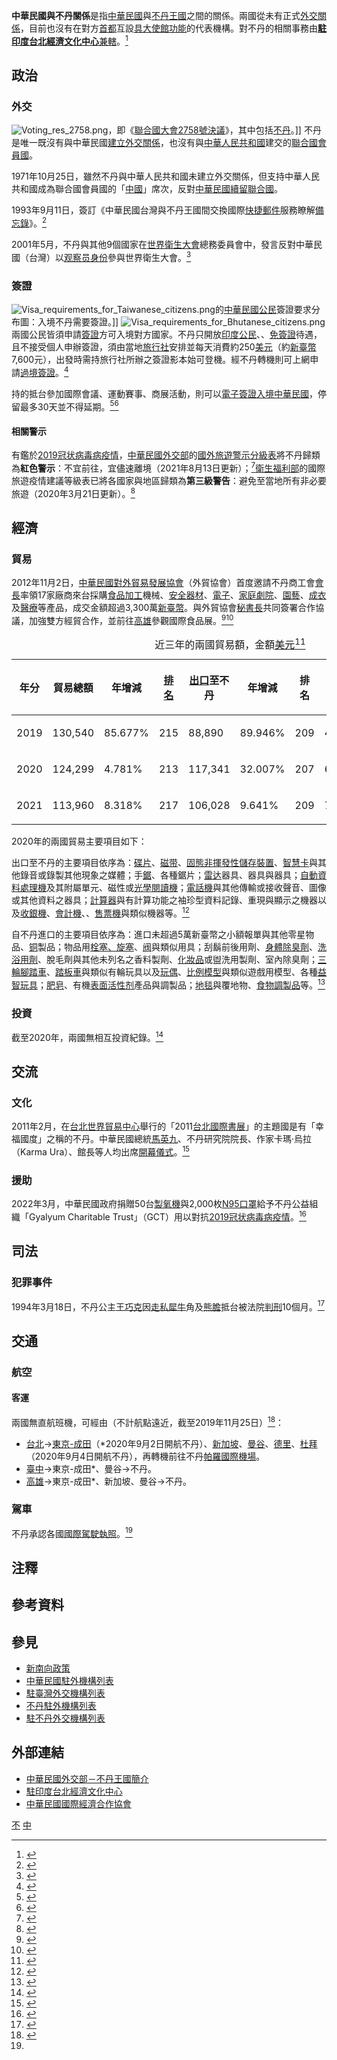 {{noteTA
|G1=Medicine
|1=zh-hans:台; zh-hant:臺;
|2=zh-hans:雅加达; zh-hant:耶加達; zh-tw:雅加達;
|3=zh-hant:峇里島; zh-cn:巴厘岛; zh-sg:峇厘岛;
|4=zh-hans:非易失性存储器; zh-hant:非揮發性儲存裝置;
|5=zh-hans:智能卡; zh-hant:智能卡; zh-tw:智慧卡;
}}

{{not|中不關係}}

{{Infobox Bilateral relations|中華民國與不丹|ROC|BTN|filetype=png}}

'''中華民國與不丹關係'''是指[[中華民國|中華民國]]與[[不丹王國|不丹王國]]之間的關係。兩國從未有正式[[外交#外交上的承認|外交關係]]，目前也沒有在對方[[首都|首都]]互設[[實質大使館|具大使館功能]]的代表機構。對不丹的相關事務由'''[[駐印度台北經濟文化中心|駐印度台北經濟文化中心]]'''[[兼轄|兼轄]]。<ref>{{Cite web |url = https://www.boca.gov.tw/sp-foof-countrycp-03-123-d5f77-03-1.html |title = 駐館位置及聯絡方式 |publisher = [[中華民國外交部|中華民國外交部]] [[外交部領事事務局|領事事務局]] |access-date = 2017-12-16 |archive-date = 2017-12-16 |archive-url = https://web.archive.org/web/20171216201307/https://www.boca.gov.tw/sp-foof-countrycp-03-123-d5f77-03-1.html }}</ref>

==政治==
===外交===
[[File:Voting_res_2758.png|thumb]]，即《[[聯合國大會2758號決議|聯合國大會2758號決議]]》，其中包括[[不丹|不丹]]。]]
{{see also|中華民國外交|不丹外交}}
不丹是唯一既沒有與中華民國[[外交#外交上的承認|建立外交關係]]，也沒有與[[中華人民共和國|中華人民共和國]]建交的[[聯合國會員國列表|聯合國會員國]]。

1971年10月25日，雖然不丹與中華人民共和國未建立外交關係，但支持中華人民共和國成為聯合國會員國的「[[中國|中國]]」席次，反對[[中國與聯合國#代表權問題|中華民國續留聯合國]]。

1993年9月11日，簽訂《中華民國台灣與不丹王國間交換國際[[特快專遞|快捷郵件]]服務瞭解[[備忘錄|備忘錄]]》。<ref>{{Cite web |url = https://no06.mofa.gov.tw/mofatreatys/Result.aspx?tysubject_c=&tysubject_e=&tysubject_o=&tycountry_c=%e4%b8%8d%e4%b8%b9&tycountry_e=%e4%b8%8d%e4%b8%b9&tyeffectivedate=&tyeffectivedateE=&tysigneddate=&tysigneddateE=&start=Y&tykeyword=&Order=Signing&tyclass= |title = 條約協定查詢系統 |publisher = 中華民國外交部}}</ref>

2001年5月，不丹與其他9個國家在[[世界衛生大會|世界衛生大會]]總務委員會中，發言反對中華民國（台灣）以[[观察员身份|观察员身份]]參與世界衛生大會。<ref>{{Cite web |url = https://www.mofa.gov.tw/News_Content_M_2.aspx?n=FAEEE2F9798A98FD&sms=6DC19D8F09484C89&s=F9A77FABF96B78C2 |author = 公眾外交協調會 |date = 2001年5月14日 |title = 本年我國參與WHO案 |publisher = 中華民國外交部 |accessdate = 2019年6月12日 |archive-date = 2020年9月3日 |archive-url = https://web.archive.org/web/20200903191438/https://www.mofa.gov.tw/News_Content_M_2.aspx?n=FAEEE2F9798A98FD&sms=6DC19D8F09484C89&s=F9A77FABF96B78C2 |dead-url = no }}</ref>

===簽證===
[[File:Visa_requirements_for_Taiwanese_citizens.png|thumb]]的[[中華民國國民|中華民國公民]]簽證要求分布圖：入境不丹需要簽證。]]
[[File:Visa_requirements_for_Bhutanese_citizens.png|thumb]]
{{see also|中華民國簽證政策|中華民國公民簽證要求}}
{{see also|不丹簽證政策|{{link-en|不丹公民簽證要求|Visa requirements for Bhutanese citizens}}}}
兩國公民皆須申請[[簽證|簽證]]方可入境對方國家。不丹只開放[[印度人口|印度公民]]、{{link-en|孟加拉人口|Demographics of Bangladesh|孟加拉公民}}、{{link-en|馬爾地夫人口|Demographics of the Maldives|馬爾地夫公民}}[[簽證#签证优惠待遇|免簽證]]待遇，且{{link-en|不丹政府|Politics of Bhutan}}不接受個人申辦簽證，須由當地[[旅行社|旅行社]]安排並每天消費約250[[美元|美元]]（約[[新臺幣|新臺幣]]7,600元），出發時需持旅行社所辦之簽證影本始可登機。經不丹轉機則可上網申請[[過境簽證|過境簽證]]。<ref>{{Cite web |url = https://www.boca.gov.tw/sp-foof-countrycp-03-123-d5f77-02-1.html |title = 簽證及入境須知 |publisher = 外交部領事事務局 |access-date = 2017-12-16 |archive-date = 2017-12-16 |archive-url = https://web.archive.org/web/20171216201317/https://www.boca.gov.tw/sp-foof-countrycp-03-123-d5f77-02-1.html }}</ref>

持{{link-en|不丹護照|Bhutanese passport}}的{{link-en|不丹人口|Demographics of Bhutan|不丹公民}}抵台參加國際會議、運動賽事、商展活動，則可以[[中華民國簽證政策#电子签证|電子簽證入境中華民國]]，停留最多30天並不得延期。<ref>{{Cite web |url = https://www.boca.gov.tw/cp-228-4488-8208a-1.html |title = 誰具備申請電子簽證的資格? |publisher = 外交部領事事務局 |access-date = 2018-12-15 |archive-date = 2018-12-09 |archive-url = https://web.archive.org/web/20181209124657/https://www.boca.gov.tw/cp-228-4488-8208a-1.html }}</ref><ref>{{Cite web|url = https://www.boca.gov.tw/cp-215-643-5e740-1.html|title = 我的電子簽證效期多久？|publisher = 外交部領事事務局|access-date = 2018-03-27|archive-date = 2018-03-27|archive-url = https://web.archive.org/web/20180327023606/https://www.boca.gov.tw/cp-215-643-5e740-1.html}}</ref>

====相關警示====
有鑑於[[2019冠状病毒病疫情|2019冠状病毒病疫情]]，[[中華民國外交部|中華民國外交部]]的[[國外旅遊警示分級表|國外旅遊警示分級表]]將不丹歸類為'''紅色警示'''：不宜前往，宜儘速離境（2021年8月13日更新）；<ref>{{Cite web |url = https://www.boca.gov.tw/sp-trwa-list-1.html |title = 國外旅遊警示分級表 |publisher = 外交部領事事務局 |access-date = 2022-01-30 |archive-date = 2020-02-08 |archive-url = https://web.archive.org/web/20200208022958/https://www.boca.gov.tw/sp-trwa-list-1.html }}</ref>[[中華民國衛生福利部|衛生福利部]]的國際旅遊疫情建議等級表已將各國家與地區歸類為'''第三級警告'''：避免至當地所有非必要旅遊（2020年3月21日更新）。<ref>{{Cite web |url = https://www.cdc.gov.tw/CountryEpidLevel/GetPrescription/530?uacid=429 |title = 國際旅遊疫情建議等級 |publisher = [[中華民國衛生福利部|中華民國衛生福利部]] |access-date = 2020-11-09 |archive-date = 2020-11-17 |archive-url = https://web.archive.org/web/20201117035316/https://www.cdc.gov.tw/CountryEpidLevel/GetPrescription/530?uacid=429 }}</ref>

==經濟==
{{see also|臺灣經濟|不丹經濟}}
===貿易===
2012年11月2日，[[中華民國對外貿易發展協會|中華民國對外貿易發展協會]]（外貿協會）首度邀請不丹商工會[[會長|會長]]率領17家廠商來台採購[[食品加工|食品加工]]機械、[[保全|安全器材]]、[[電子產品|電子]]、[[家庭劇院|家庭劇院]]、[[園藝|園藝]]、[[成衣|成衣]]及[[医疗器械|醫療]]等產品，成交金額超過3,300萬[[新臺幣|新臺幣]]。與外貿協會[[秘書長|秘書長]]共同簽署合作協議，加強雙方經貿合作，並前往[[高雄市|高雄]]參觀國際食品展。<ref>{{Cite web |url = http://www.trademag.org.tw/content02.asp?id=596869&type=49&url=/NewsSearch.asp |author = 李小慈 |date = 2012年11月14日 |title = 貿協與不丹商工會簽訂合作協議 |publisher = 經貿透視雙周刊第355期 |accessdate = 2020年9月28日 |archive-date = 2017年4月19日 |archive-url = https://web.archive.org/web/20170419102137/http://www.trademag.org.tw/content02.asp?id=596869&type=49&url=%2FNewsSearch.asp |dead-url = no }}</ref><ref>{{Cite web |url = http://www.trademag.org.tw/News.asp?id=596995&url=/NewsSearch.asp |author = [[中華民國對外貿易發展協會|中華民國對外貿易發展協會]] |date = 2012年11月6日 |title = 貿協力邀 不丹王國商工會首次組團來台採購 |publisher = 經貿透視網 |accessdate = 2020年9月28日 |archive-date = 2017年4月19日 |archive-url = https://web.archive.org/web/20170419103243/http://www.trademag.org.tw/News.asp?id=596995&url=%2FNewsSearch.asp |dead-url = no }}</ref>

{|class=wikitable
|+近三年的兩國貿易額，金額[[美元|美元]]<ref>{{Cite web|url = https://cuswebo.trade.gov.tw/|title = 中華民國進出口貿易統計|publisher = [[中華民國經濟部|中華民國經濟部]] [[經濟部國際貿易局|國際貿易局]]|access-date = 2021-05-01|archive-date = 2016-03-09|archive-url = https://web.archive.org/web/20160309193715/http://cus93.trade.gov.tw/FSCI/}}</ref>
!年分!!貿易總額!!年增減!![[世界政區索引|排名]]!![[出口贸易|出口]]至不丹!!年增減!!排名!!自不丹[[进口贸易|進口]]!!年增減!!排名
|-
| 2019 || 130,540 || {{decrease}}85.677% || 215 || 88,890 || {{decrease}}89.946% || 209 || 41,650 || {{increase}}53.046% || 199
|-
| 2020 || 124,299 || {{decrease}}4.781% || 213 || 117,341 || {{increase}}32.007% || 207 || 6,958 || {{decrease}}83.294% || 211
|-
| 2021 || 113,960 || {{decrease}}8.318% || 217 || 106,028 || {{decrease}}9.641% || 209 || 7,932 || {{increase}}13.998% || 209
|}

2020年的兩國貿易主要項目如下：

出口至不丹的主要項目依序為：[[光碟|碟片]]、[[磁带|磁带]]、[[固态存储|固態]][[非揮發性記憶體|非揮發性儲存裝置]]、[[智慧卡|智慧卡]]與其他錄音或錄製其他現象之媒體；手[[鋸|鋸]]、各種鋸片；[[雷达|雷达]]器具、{{link-en|無線電導航|Radio navigation}}器具與{{link-en|無線電遙控|Radio control}}器具；[[自動資料收集|自動資料處理機]]及其附屬單元、磁性或[[光學閱讀器|光學閱讀機]]；[[电话|電話機]]與其他傳輸或接收聲音、圖像或其他資料之器具；[[计算器|計算器]]與有計算功能之袖珍型資料記錄、重現與顯示之機器以及[[收銀機|收銀機]]、[[會計機|會計機]]、{{link-en|郵資機|Postage meter}}、[[自动售票机|售票機]]與類似機器等。<ref>{{Cite web |url = https://www.taitraesource.com/default.asp |title = 近二年我國對當地出口主要產品 |publisher = 中華民國對外貿易發展協會 |access-date = 2021-09-23 |archive-date = 2007-06-02 |archive-url = https://web.archive.org/web/20070602030647/http://www.taitraesource.com/total01.asp }}</ref>

自不丹進口的主要項目依序為：進口未超過5萬新臺幣之小額報單與其他零星物品、[[铜|铜]]製品；物品用[[塞子|栓塞、旋塞]]、[[阀|阀]]與類似用具；刮鬍前後用劑、[[體香劑|身體除臭劑]]、[[沐浴乳|洗浴用劑]]、脫毛劑與其他未列名之香料製劑、[[化妝品|化妝品]]或盥洗用製劑、室內除臭劑；[[自行三轮车|三輪腳踏車]]、[[速克達|踏板車]]與類似有輪玩具以及[[玩偶|玩偶]]、[[比例模型|比例模型]]與類似遊戲用模型、各種[[智力游戏|益智玩具]]；[[肥皂|肥皂]]、有機[[表面活性剂|表面活性剂]]產品與調製品；[[地毯|地毯]]與覆地物、[[食品添加剂|食物調製品]]等。<ref>{{Cite web |url = https://www.taitraesource.com/default.asp |title = 近二年我國自當地進口主要產品 |publisher = 中華民國對外貿易發展協會 |access-date = 2021-09-23 |archive-date = 2007-06-02 |archive-url = https://web.archive.org/web/20070602030647/http://www.taitraesource.com/total01.asp }}</ref>

===投資===
截至2020年，兩國無相互投資紀錄。<ref>{{Cite web |url = https://www.trade.gov.tw/Files/PageFile/725498/%E4%B8%8D%E4%B8%B9.pdf |author = 雙一組南亞及中東專案室 |date = 2021年7月12日 |title = 不丹國家檔 |publisher = 經濟部國際貿易局|deadurl= no |archiveurl = https://web.archive.org/web/20210804132224/https://www.trade.gov.tw/Files/PageFile/725498/%E4%B8%8D%E4%B8%B9.pdf |archivedate = 2021年8月4日}}</ref>

==交流==
===文化===
{{see also|臺灣文化|{{link-en|不丹文化|Culture of Bhutan}}}}
2011年2月，在[[台北世界貿易中心|台北世界貿易中心]]舉行的「2011[[台北國際書展|台北國際書展]]」的主題國是有「幸福國度」之稱的不丹。中華民國總統[[馬英九|馬英九]]、不丹研究院院長、作家卡瑪·烏拉（Karma Ura）、{{link-en|不丹國家圖書館|National Library of Bhutan}}館長等人均出席[[開幕儀式|開幕儀式]]。<ref>{{Cite web |url = http://www.trademag.org.tw/News.asp?id=554695&url=/NewsSearch.asp |author = 周伶繁 |date = 2011年2月14日 |title = 2011台北國際書展夯人氣 |publisher = 經貿透視網 |accessdate = 2020年9月28日 |archive-date = 2017年4月23日 |archive-url = https://web.archive.org/web/20170423063759/http://www.trademag.org.tw/News.asp?id=554695&url=%2FNewsSearch.asp |dead-url = no }}</ref>

===援助===
2022年3月，中華民國政府捐贈50台[[製氧機|製氧機]]與2,000枚[[N95口罩|N95口罩]]給予不丹公益組織「Gyalyum Charitable Trust」（GCT）用以對抗[[2019冠状病毒病不丹疫情|2019冠状病毒病疫情]]。<ref>{{Cite web |url = https://www.mofa.gov.tw/News_Content.aspx?n=95&s=97615 |author = 亞東太平洋司 |date = 2022年3月27日 |title = 我國緊急援贈醫療抗疫物資運抵不丹，協助對抗疫情 |publisher = 中華民國外交部}}</ref>

==司法==
{{see also|中華民國法律|{{link-en|不丹法律|Law of Bhutan}}}}
===犯罪事件===
1994年3月18日，不丹公主[[旺楚克王朝|王巧克]]因[[走私|走私]][[犀牛|犀牛]]角及[[熊膽|熊膽]]抵台被法院[[有期徒刑#中華民國|判刑]]10個月。<ref>{{Cite web |url = http://memory.ncl.edu.tw/tm_cgi/hypage.cgi?HYPAGE=toolbox_vnews_detail.hpg&subject_name=%E8%87%BA%E7%81%A3%E6%96%B0%E8%81%9E%E5%BD%B1%E9%9F%B3%E8%B3%87%E6%96%99&dtd_id=8&project_id=news&xml_id=0000103906 |date = 1994年3月18日 |title = 不丹公主走私被判刑十個月 |publisher = [[國家圖書館_(中華民國)|國家圖書館]] |accessdate = 2015年10月14日 |archive-date = 2016年3月4日 |archive-url = https://web.archive.org/web/20160304195222/http://memory.ncl.edu.tw/tm_cgi/hypage.cgi?HYPAGE=toolbox_vnews_detail.hpg&subject_name=%E8%87%BA%E7%81%A3%E6%96%B0%E8%81%9E%E5%BD%B1%E9%9F%B3%E8%B3%87%E6%96%99&dtd_id=8&project_id=news&xml_id=0000103906 |dead-url = no }}</ref>

==交通==
{{see also|臺灣交通|不丹交通}}
===航空===
<!-- 參考自中文、英文維基相關條目 -->
====客運====
兩國無直航班機，可經由（不計航點遠近，截至2019年11月25日{{noteTag|有鑑於[[2019冠状病毒病疫情|2019冠状病毒病疫情]]影響，暫停更新。}}）<ref name="生活資訊">{{Cite web |url = https://www.boca.gov.tw/sp-foof-countrycp-03-123-d5f77-05-1.html |title = 生活資訊 |publisher = 外交部領事事務局 |access-date = 2018-01-01 |archive-date = 2018-01-01 |archive-url = https://web.archive.org/web/20180101135254/https://www.boca.gov.tw/sp-foof-countrycp-03-123-d5f77-05-1.html }}</ref>：

*[[臺灣桃園國際機場|台北]]→[[成田國際機場|東京-成田]]（*2020年9月2日開航不丹）、[[新加坡樟宜機場|新加坡]]、[[蘇凡納布機場|曼谷]]、[[英迪拉·甘地國際機場|德里]]、[[杜拜國際機場|杜拜]]（2020年9月4日開航不丹），再轉機前往不丹[[帕羅機場|帕羅國際機場]]。
*[[台中清泉崗機場|臺中]]→東京-成田*、曼谷→不丹。
*[[高雄國際機場|高雄]]→東京-成田*、新加坡、曼谷→不丹。

===駕車===
不丹承認各國[[國際駕駛執照|國際駕駛執照]]。<ref name="生活資訊"/>

==注釋==
{{noteFoot}}

==參考資料==
{{reflist|2}}

==參見==
{{Portal box|國際關係|中華民國|不丹|image2=Flag of the Republic of China.svg|image3=Flag of Bhutan.svg}}
*[[新南向政策|新南向政策]]
*[[中華民國駐外機構列表|中華民國駐外機構列表]]
*[[駐臺灣外交機構列表|駐臺灣外交機構列表]]
*[[不丹駐外機構列表|不丹駐外機構列表]]
*[[駐不丹外交機構列表|駐不丹外交機構列表]]

==外部連結==
*[https://www.mofa.gov.tw/CountryInfo.aspx?CASN=5&n=5&sms=33&s=129 中華民國外交部－不丹王國簡介]
*[http://www.roc-taiwan.org/IN/mp.asp?mp=277 駐印度台北經濟文化中心]
*[http://www.cieca.org.tw/style/frame/m9/faq.asp?lang=1&customer_id=2998&content_set=color_1&name_id=151617&Directory_ID=3223 中華民國國際經濟合作協會]

{{中華民國外交}}
{{不丹外交}}

[[Category:中華民國雙邊關係|不]]
[[Category:不丹雙邊關係|中]]